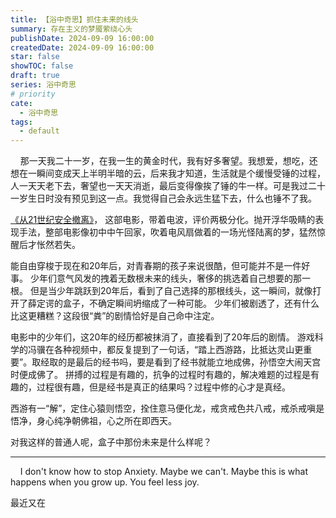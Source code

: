 ```yaml
---
title: 【浴中奇思】抓住未来的线头
summary: 存在主义的梦魇萦绕心头
publishDate: 2024-09-09 16:00:00
createdDate: 2024-09-09 16:00:00
star: false
showTOC: false
draft: true
series: 浴中奇思
# priority
cate:
  - 浴中奇思
tags:
  - default
---
```


<Quote cite="——王小波《黄金时代》">
&nbsp;&nbsp;&nbsp;&nbsp;那一天我二十一岁，在我一生的黄金时代，我有好多奢望。我想爱，想吃，还想在一瞬间变成天上半明半暗的云，后来我才知道，生活就是个缓慢受锤的过程，人一天天老下去，奢望也一天天消逝，最后变得像挨了锤的牛一样。可是我过二十一岁生日时没有预见到这一点。我觉得自己会永远生猛下去，什么也锤不了我。
</Quote>

[《从21世纪安全撤离》](https://movie.douban.com/subject/26816104/)，
这部电影，带着电波，评价两极分化。抛开浮华吸睛的表现手法，整部电影像初中中午回家，吹着电风扇做着的一场光怪陆离的梦，猛然惊醒后才怅然若失。

能自由穿梭于现在和20年后，对青春期的孩子来说很酷，但可能并不是一件好事。
少年们意气风发的拽着无数根未来的线头，奢侈的挑选着自己想要的那一根。
但是当少年跳跃到20年后，看到了自己选择的那根线头，这一瞬间，就像打开了薛定谔的盒子，不确定瞬间坍缩成了一种可能。
少年们被剧透了，还有什么比这更糟糕？这段很“粪”的剧情恰好是自己命中注定。

电影中的少年们，这20年的经历都被抹消了，直接看到了20年后的剧情。
游戏科学的冯骥在各种视频中，都反复提到了一句话，“踏上西游路，比抵达灵山更重要”。取经取的是最后的经书吗，要是看到了经书就能立地成佛，孙悟空大闹天宫时便成佛了。
拼搏的过程是有趣的，抗争的过程时有趣的，解决难题的过程是有趣的，过程很有趣，但是经书是真正的结果吗？过程中修的心才是真经。

西游有一“解”，定住心猿则悟空，拴住意马便化龙，戒贪戒色共八戒，戒杀戒嗔是悟净，身心纯净朝佛祖，心之所在即西天。

对我这样的普通人呢，盒子中那份未来是什么样呢？

---

<Quote cite="头脑特工队 2">
&nbsp;&nbsp;&nbsp;&nbsp;I don't know how to stop Anxiety. Maybe we can't. Maybe this is what happens when you grow up. You feel less joy.
</Quote>

最近又在




